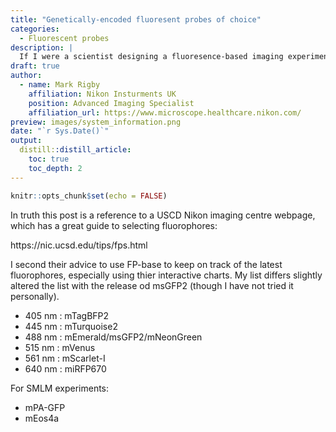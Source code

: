 ```yaml
---
title: "Genetically-encoded fluoresent probes of choice"
categories:
  - Fluorescent probes
description: |
  If I were a scientist designing a fluoresence-based imaging experiment, what probes what I choose?
draft: true
author:
  - name: Mark Rigby 
    affiliation: Nikon Insturments UK
    position: Advanced Imaging Specialist
    affiliation_url: https://www.microscope.healthcare.nikon.com/
preview: images/system_information.png
date: "`r Sys.Date()`"
output:
  distill::distill_article:
    toc: true
    toc_depth: 2
---
```


```r
knitr::opts_chunk$set(echo = FALSE)
```

In truth this post is a reference to a USCD Nikon imaging centre webpage, which has a great guide to selecting fluorophores:

https://nic.ucsd.edu/tips/fps.html

I second their advice to use FP-base to keep on track of the latest fluorophores, especially using thier interactive charts. My list differs slightly altered the list with the release od msGFP2 (though I have not tried it personally).  


- 405 nm : mTagBFP2
- 445 nm : mTurquoise2
- 488 nm : mEmerald/msGFP2/mNeonGreen 
- 515 nm : mVenus
- 561 nm : mScarlet-I
- 640 nm : miRFP670  


For SMLM experiments:  


- mPA-GFP 
- mEos4a 



